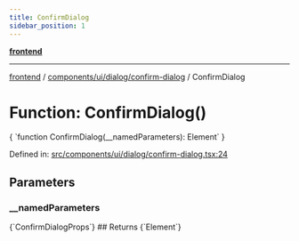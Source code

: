 ```yaml
---
title: ConfirmDialog
sidebar_position: 1
---
```



[**frontend**](../../../../..)

***

[frontend](../../../../..) / [components/ui/dialog/confirm-dialog](..) / ConfirmDialog

# Function: ConfirmDialog()

<CodeBlock language="ts">
{ `function ConfirmDialog(__namedParameters): Element` }
</CodeBlock>

Defined in: [src/components/ui/dialog/confirm-dialog.tsx:24](https://github.com/svsticky/CommitteeClash/blob/e5fd1c9fb89fe447a4c38e43ebba51eb1e51230c/frontend/src/components/ui/dialog/confirm-dialog.tsx#L24)

## Parameters

### \_\_namedParameters
<CodeBlock language="ts">
{`ConfirmDialogProps`}
</CodeBlock>
## Returns
<CodeBlock language="ts">
{`Element`}
</CodeBlock>